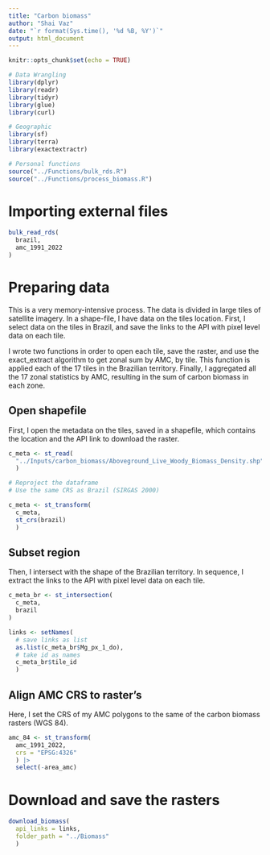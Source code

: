 ```yaml
---
title: "Carbon biomass"
author: "Shai Vaz"
date: "`r format(Sys.time(), '%d %B, %Y')`"
output: html_document
---
```


```r
knitr::opts_chunk$set(echo = TRUE)
```

```r
# Data Wrangling
library(dplyr)
library(readr)
library(tidyr)
library(glue)
library(curl)

# Geographic
library(sf)
library(terra)
library(exactextractr)

# Personal functions
source("../Functions/bulk_rds.R")
source("../Functions/process_biomass.R")
```

# Importing external files

```r
bulk_read_rds(
  brazil,
  amc_1991_2022
)
```


# Preparing data

This is a very memory-intensive process. The data is divided in large tiles of satellite imagery. In a shape-file, I have data on the tiles location. First, I select data on the tiles in Brazil, and save the links to the API with pixel level data on each tile.

I wrote two functions in order to open each tile, save the raster, and use the exact_extract algorithm to get zonal sum by AMC, by tile. This function is applied each of the 17 tiles in the Brazilian territory. Finally, I aggregated all the 17 zonal statistics by AMC, resulting in the sum of carbon biomass in each zone.

## Open shapefile

First, I open the metadata on the tiles, saved in a shapefile, which contains the location and the API link to download the raster.

```r
c_meta <- st_read(
  "../Inputs/carbon_biomass/Aboveground_Live_Woody_Biomass_Density.shp"
  ) 

# Reproject the dataframe
# Use the same CRS as Brazil (SIRGAS 2000) 

c_meta <- st_transform(
  c_meta,
  st_crs(brazil)
  )
```

## Subset region

Then, I intersect with the shape of the Brazilian territory. In sequence, I extract the links to the API with pixel level data on each tile.

```r
c_meta_br <- st_intersection(
  c_meta,
  brazil
)

links <- setNames(
  # save links as list
  as.list(c_meta_br$Mg_px_1_do), 
  # take id as names
  c_meta_br$tile_id
  )
```

## Align AMC CRS to raster's

Here, I set the CRS of my AMC polygons to the same of the carbon biomass rasters (WGS 84).

```r
amc_84 <- st_transform(
  amc_1991_2022,
  crs = "EPSG:4326"
  ) |> 
  select(-area_amc)
```

# Download and save the rasters

```r
download_biomass(
  api_links = links,
  folder_path = "../Biomass"
  )
```



